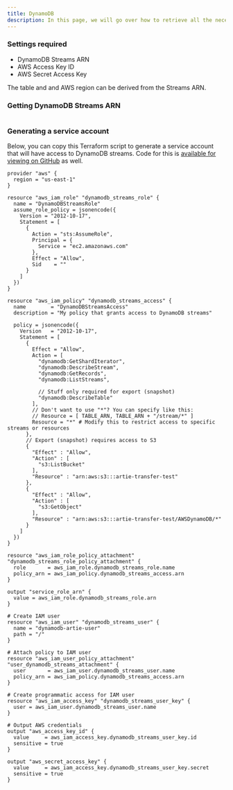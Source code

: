 ```yaml
---
title: DynamoDB
description: In this page, we will go over how to retrieve all the necessary settings so we can start to replicate from DynamoDB by leveraging DynamoDB streams.
---
```


### Settings required

* DynamoDB Streams ARN
* AWS Access Key ID
* AWS Secret Access Key

The table and and AWS region can be derived from the Streams ARN.

### Getting DynamoDB Streams ARN

<Frame><img src="/assets/image (2) (1) (1).png" alt=""/></Frame>

### Generating a service account

Below, you can copy this Terraform script to generate a service account that will have access to DynamoDB streams. Code for this is [available for viewing on GitHub](https://github.com/artie-labs/reader/blob/master/examples/dynamodb/service\_account.tf) as well.

```hcl
provider "aws" {
  region = "us-east-1"
}

resource "aws_iam_role" "dynamodb_streams_role" {
  name = "DynamoDBStreamsRole"
  assume_role_policy = jsonencode({
    Version = "2012-10-17",
    Statement = [
      {
        Action = "sts:AssumeRole",
        Principal = {
          Service = "ec2.amazonaws.com"
        },
        Effect = "Allow",
        Sid    = ""
      }
    ]
  })
}

resource "aws_iam_policy" "dynamodb_streams_access" {
  name        = "DynamoDBStreamsAccess"
  description = "My policy that grants access to DynamoDB streams"

  policy = jsonencode({
    Version   = "2012-10-17",
    Statement = [
      {
        Effect = "Allow",
        Action = [
          "dynamodb:GetShardIterator",
          "dynamodb:DescribeStream",
          "dynamodb:GetRecords",
          "dynamodb:ListStreams",

          // Stuff only required for export (snapshot)
          "dynamodb:DescribeTable"
        ],
        // Don't want to use "*"? You can specify like this:
        // Resource = [ TABLE_ARN, TABLE_ARN + "/stream/*" ]
        Resource = "*" # Modify this to restrict access to specific streams or resources
      },
      // Export (snapshot) requires access to S3
      {
        "Effect" : "Allow",
        "Action" : [
          "s3:ListBucket"
        ],
        "Resource" : "arn:aws:s3:::artie-transfer-test"
      },
      {
        "Effect" : "Allow",
        "Action" : [
          "s3:GetObject"
        ],
        "Resource" : "arn:aws:s3:::artie-transfer-test/AWSDynamoDB/*"
      }
    ]
  })
}

resource "aws_iam_role_policy_attachment" "dynamodb_streams_role_policy_attachment" {
  role       = aws_iam_role.dynamodb_streams_role.name
  policy_arn = aws_iam_policy.dynamodb_streams_access.arn
}

output "service_role_arn" {
  value = aws_iam_role.dynamodb_streams_role.arn
}

# Create IAM user
resource "aws_iam_user" "dynamodb_streams_user" {
  name = "dynamodb-artie-user"
  path = "/"
}

# Attach policy to IAM user
resource "aws_iam_user_policy_attachment" "user_dynamodb_streams_attachment" {
  user       = aws_iam_user.dynamodb_streams_user.name
  policy_arn = aws_iam_policy.dynamodb_streams_access.arn
}

# Create programmatic access for IAM user
resource "aws_iam_access_key" "dynamodb_streams_user_key" {
  user = aws_iam_user.dynamodb_streams_user.name
}

# Output AWS credentials
output "aws_access_key_id" {
  value     = aws_iam_access_key.dynamodb_streams_user_key.id
  sensitive = true
}

output "aws_secret_access_key" {
  value     = aws_iam_access_key.dynamodb_streams_user_key.secret
  sensitive = true
}
```
